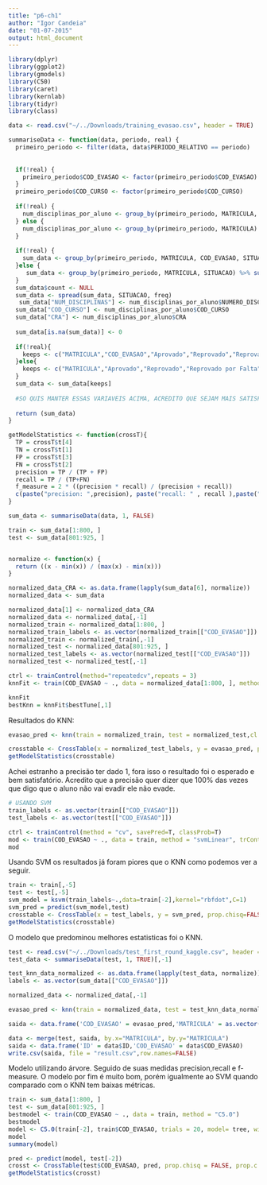 ```yaml
---
title: "p6-ch1"
author: "Igor Candeia"
date: "01-07-2015"
output: html_document
---
```


```r
library(dplyr)
library(ggplot2)
library(gmodels)
library(C50)
library(caret)
library(kernlab)
library(tidyr)
library(class)

data <- read.csv("~/../Downloads/training_evasao.csv", header = TRUE)

summariseData <- function(data, periodo, real) {
  primeiro_periodo <- filter(data, data$PERIODO_RELATIVO == periodo)
  
  
  if(!real) {
    primeiro_periodo$COD_EVASAO <- factor(primeiro_periodo$COD_EVASAO)
  }
  primeiro_periodo$COD_CURSO <- factor(primeiro_periodo$COD_CURSO)
  
  if(!real) {
    num_disciplinas_por_aluno <- group_by(primeiro_periodo, MATRICULA, COD_EVASAO) %>% summarise( CRA = sum((MEDIA)*sum(CREDITOS))/(n() * sum(CREDITOS)), NUMERO_DISCIPLINAS = n())
  } else {
    num_disciplinas_por_aluno <- group_by(primeiro_periodo, MATRICULA) %>% summarise(CRA = sum((MEDIA)*sum(CREDITOS))/(n() * sum(CREDITOS)), NUMERO_DISCIPLINAS = n())
  }
  
  if(!real) {
    sum_data <- group_by(primeiro_periodo, MATRICULA, COD_EVASAO, SITUACAO) %>% summarise( count = n()) %>% mutate(freq = count/sum(count))
  }else {
     sum_data <- group_by(primeiro_periodo, MATRICULA, SITUACAO) %>% summarise( count = n()) %>% mutate(freq = count/sum(count))
  }
  sum_data$count <- NULL
  sum_data <- spread(sum_data, SITUACAO, freq)
   sum_data["NUM_DISCIPLINAS"] <- num_disciplinas_por_aluno$NUMERO_DISCIPLINAS
  sum_data["COD_CURSO"] <- num_disciplinas_por_aluno$COD_CURSO
  sum_data["CRA"] <- num_disciplinas_por_aluno$CRA
  
  sum_data[is.na(sum_data)] <- 0
  
  if(!real){
    keeps <- c("MATRICULA","COD_EVASAO","Aprovado","Reprovado","Reprovado por Falta","CRA")
  }else{
    keeps <- c("MATRICULA","Aprovado","Reprovado","Reprovado por Falta","CRA")
  }
  sum_data <- sum_data[keeps]
  
  #SO QUIS MANTER ESSAS VARIAVEIS ACIMA, ACREDITO QUE SEJAM MAIS SATISFATORIAS
  
  return (sum_data)
}

getModelStatistics <- function(crossT){
  TP = crossT$t[4]
  TN = crossT$t[1]
  FP = crossT$t[3]
  FN = crossT$t[2]
  precision = TP / (TP + FP)
  recall = TP / (TP+FN)
  f_measure = 2 * ((precision * recall) / (precision + recall))
  c(paste("precision: ",precision), paste("recall: " , recall ),paste("f-measure: " ,f_measure))
}

sum_data <- summariseData(data, 1, FALSE)

train <- sum_data[1:800, ]
test <- sum_data[801:925, ]


normalize <- function(x) {
  return ((x - min(x)) / (max(x) - min(x)))
}

normalized_data_CRA <- as.data.frame(lapply(sum_data[6], normalize))
normalized_data <- sum_data

normalized_data[1] <- normalized_data_CRA
normalized_data <- normalized_data[,-1]
normalized_train <- normalized_data[1:800, ]
normalized_train_labels <- as.vector(normalized_train[["COD_EVASAO"]])
normalized_train <- normalized_train[,-1]
normalized_test <- normalized_data[801:925, ]
normalized_test_labels <- as.vector(normalized_test[["COD_EVASAO"]])
normalized_test <- normalized_test[,-1]

ctrl <- trainControl(method="repeatedcv",repeats = 3) 
knnFit <- train(COD_EVASAO ~ ., data = normalized_data[1:800, ], method = "knn", trControl = ctrl, preProcess = c("center","scale"), tuneLength = 20)

knnFit
bestKnn = knnFit$bestTune[,1]
```

Resultados do KNN:

```r

evasao_pred <- knn(train = normalized_train, test = normalized_test,cl = normalized_train_labels, k=bestKnn)

crosstable <- CrossTable(x = normalized_test_labels, y = evasao_pred, prop.chisq=FALSE)
getModelStatistics(crosstable)

```

Achei estranho a precisão ter dado 1, fora isso o resultado foi o esperado e bem satisfatório. Acredito que a precisão quer dizer que 100% das vezes que digo que o aluno não vai evadir ele não evade.

```r

# USANDO SVM
train_labels <- as.vector(train[["COD_EVASAO"]])
test_labels <- as.vector(test[["COD_EVASAO"]])

ctrl <- trainControl(method = "cv", savePred=T, classProb=T)
mod <- train(COD_EVASAO ~ ., data = train, method = "svmLinear", trControl = ctrl)
mod
```

Usando SVM os resultados já foram piores que o KNN como podemos ver a seguir.

```r
train <- train[,-5]
test <- test[,-5]
svm_model = ksvm(train_labels~.,data=train[-2],kernel="rbfdot",C=1)
svm_pred = predict(svm_model,test)
crosstable <- CrossTable(x = test_labels, y = svm_pred, prop.chisq=FALSE)
getModelStatistics(crosstable)
```

O modelo que predominou melhores estatisticas foi o KNN.

```r

test <- read.csv("~/../Downloads/test_first_round_kaggle.csv", header = TRUE)
test_data <- summariseData(test, 1, TRUE)[,-1]

test_knn_data_normalized <- as.data.frame(lapply(test_data, normalize))
labels <- as.vector(sum_data[["COD_EVASAO"]])

normalized_data <- normalized_data[,-1]

evasao_pred <- knn(train = normalized_data, test = test_knn_data_normalized,cl = labels, k=bestKnn)

saida <- data.frame('COD_EVASAO' = evasao_pred,'MATRICULA' = as.vector(summariseData(test, 1, TRUE)[["MATRICULA"]]))

data <- merge(test, saida, by.x="MATRICULA", by.y="MATRICULA")
saida <- data.frame('ID' = data$ID,'COD_EVASAO' = data$COD_EVASAO)
write.csv(saida, file = "result.csv",row.names=FALSE)

```

Modelo utilizando árvore. Seguido de suas medidas precision,recall e f-measure. O modelo por fim é muito bom, porém igualmente ao SVM quando comparado com o KNN tem baixas métricas.

```r
train <- sum_data[1:800, ]
test <- sum_data[801:925, ]
bestmodel <- train(COD_EVASAO ~ ., data = train, method = "C5.0")
bestmodel
model <- C5.0(train[-2], train$COD_EVASAO, trials = 20, model= tree, winnow = FALSE)
model
summary(model)

pred <- predict(model, test[-2])
crosst <- CrossTable(test$COD_EVASAO, pred, prop.chisq = FALSE, prop.c = FALSE, prop.r = FALSE, dnn = c('actual default', 'predicted default'))
getModelStatistics(crosst)

```